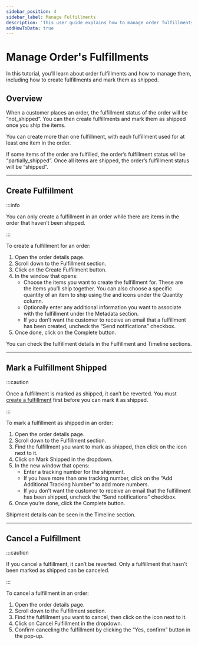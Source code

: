 ```yaml
---
sidebar_position: 4
sidebar_label: Manage Fulfillments
description: 'This user guide explains how to manage order fulfillments in the Medusa Admin. Learn how to create fulfillments, mark fulfillments as shipped, and cancel fulfillments.'
addHowToData: true
---
```



# Manage Order's Fulfillments

In this tutorial, you’ll learn about order fulfillments and how to manage them, including how to create fulfillments and mark them as shipped.

## Overview

When a customer places an order, the fulfillment status of the order will be “not_shipped”. You can then create fulfillments and mark them as shipped once you ship the items.

You can create more than one fulfillment, with each fulfillment used for at least one item in the order.

If some items of the order are fulfilled, the order’s fulfillment status will be “partially_shipped”. Once all items are shipped, the order’s fulfillment status will be “shipped”.

---

## Create Fulfillment

:::info

You can only create a fulfillment in an order while there are items in the order that haven’t been shipped.

:::

To create a fulfillment for an order:

1. Open the order details page.
2. Scroll down to the Fulfillment section.
3. Click on the Create Fulfillment button.
4. In the window that opens:
    - Choose the items you want to create the fulfillment for. These are the items you’ll ship together. You can also choose a specific quantity of an item to ship using the <UiIcon lightIcon="https://res.cloudinary.com/dza7lstvk/image/upload/v1667999131/Medusa%20Docs/UI%20Icons/1hL8NiW_lqmjcq.png" darkIcon="https://res.cloudinary.com/dza7lstvk/image/upload/v1667999150/Medusa%20Docs/UI%20Icons/8LtkPqW_jyqz5i.png" alt="plus" /> and <UiIcon lightIcon="https://res.cloudinary.com/dza7lstvk/image/upload/v1667999351/Medusa%20Docs/UI%20Icons/EGk9uYD_a7rwhs.png" darkIcon="https://res.cloudinary.com/dza7lstvk/image/upload/v1667999366/Medusa%20Docs/UI%20Icons/XvkBK8p_dzhzfx.png" alt="minus" /> icons under the Quantity column.
    - Optionally enter any additional information you want to associate with the fulfillment under the Metadata section.
    - If you don’t want the customer to receive an email that a fulfillment has been created, uncheck the “Send notifications” checkbox.
5. Once done, click on the Complete button.

You can check the fulfillment details in the Fulfillment and Timeline sections.

---

## Mark a Fulfillment Shipped

:::caution

Once a fulfillment is marked as shipped, it can’t be reverted. You must [create a fulfillment](#create-fulfillment) first before you can mark it as shipped.

:::

To mark a fulfillment as shipped in an order:

1. Open the order details page.
2. Scroll down to the Fulfillment section.
3. Find the fulfillment you want to mark as shipped, then click on the <UiIcon lightIcon="https://res.cloudinary.com/dza7lstvk/image/upload/v1667999308/Medusa%20Docs/UI%20Icons/1ordBC6_ssysel.png" darkIcon="https://res.cloudinary.com/dza7lstvk/image/upload/v1667999326/Medusa%20Docs/UI%20Icons/dSwWYBH_stzgoi.png" alt="three dots" /> icon next to it.
4. Click on Mark Shipped in the dropdown.
5. In the new window that opens:
    - Enter a tracking number for the shipment.
    - If you have more than one tracking number, click on the “Add Additional Tracking Number” to add more numbers.
    - If you don’t want the customer to receive an email that the fulfillment has been shipped, uncheck the “Send notifications” checkbox.
6. Once you’re done, click the Complete button.

Shipment details can be seen in the Timeline section.

---

## Cancel a Fulfillment

:::caution

If you cancel a fulfillment, it can’t be reverted. Only a fulfillment that hasn’t been marked as shipped can be canceled.

:::

To cancel a fulfillment in an order:

1. Open the order details page.
2. Scroll down to the Fulfillment section.
3. Find the fulfillment you want to cancel, then click on the <UiIcon lightIcon="https://res.cloudinary.com/dza7lstvk/image/upload/v1667999308/Medusa%20Docs/UI%20Icons/1ordBC6_ssysel.png" darkIcon="https://res.cloudinary.com/dza7lstvk/image/upload/v1667999326/Medusa%20Docs/UI%20Icons/dSwWYBH_stzgoi.png" alt="three dots" /> icon next to it.
4. Click on Cancel Fulfillment in the dropdown.
5. Confirm canceling the fulfillment by clicking the “Yes, confirm” button in the pop-up.
